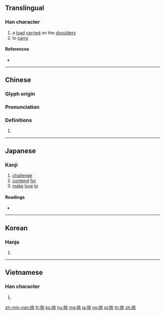 {{character info/new}}
==Translingual==

===Han character===
{{Han char|rn=64|rad=手|as=06|sn=9|four=52013|canj=QLMO|ids=⿰扌兆}}

# a [[load]] [[carried]] on the [[shoulder]]s
# to [[carry]]

====References====
* {{Han ref|kx=0430.170|dkj=12055|dj=0780.100|hdz=31872.040|uh=6311|ud=25361|bh=AC44|bd=44100}}

----

==Chinese==
{{zh-forms}}

===Glyph origin===
{{Han etym}}

===Pronunciation===
{{zh-pron
|m=tiāo,tiǎo
|c=tou1,tiu1,tiu5
|h=pfs=thiâu
|md=
|mn=thio
|w=
|mc=y
|oc=y
|cat=
}}

===Definitions===
{{zh-hanzi}}

# {{rfdef|lang=zh}}

----

==Japanese==

===Kanji===
{{ja-kanji|grade=c|rs=手06}}

# [[challenge]]
# [[contend]] [[for]]
# [[make]] [[love]] [[to]]

====Readings====
* {{ja-readings|goon=[[ちょう]] (chō), [[とう]] (tō)|kanon=[[ちょう]] (chō), [[とう]] (tō)|kun=[[かかげる]] (kakageru), [[いどむ]] (idomu)}}

----

==Korean==

===Hanja===
{{ko-hanja|hangeul=[[도]], [[조]]|eumhun=|rv=do, jo|mr=to, cho|y=to, co}}

# {{defn|lang=ko|sort=手06}}

----

==Vietnamese==

===Han character===
{{vi-hantu|[[vẹo]], [[khêu]], [[khều]], [[khiêu]], [[khểu]], [[treo]], [[trẹo]]|rs=手06}}

# {{defn|lang=vi|sort=手06}}

[[zh-min-nan:挑]]
[[fr:挑]]
[[ko:挑]]
[[hu:挑]]
[[mg:挑]]
[[ja:挑]]
[[no:挑]]
[[pl:挑]]
[[th:挑]]
[[zh:挑]]